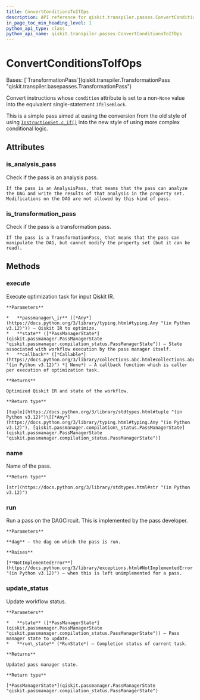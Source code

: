 ```yaml
---
title: ConvertConditionsToIfOps
description: API reference for qiskit.transpiler.passes.ConvertConditionsToIfOps
in_page_toc_min_heading_level: 1
python_api_type: class
python_api_name: qiskit.transpiler.passes.ConvertConditionsToIfOps
---
```


# ConvertConditionsToIfOps

<Class id="qiskit.transpiler.passes.ConvertConditionsToIfOps" github="https://github.com/Qiskit/qiskit/tree/stable/1.0/qiskit/transpiler/passes/utils/convert_conditions_to_if_ops.py#L28-L89" signature="qiskit.transpiler.passes.ConvertConditionsToIfOps(*args, **kwargs)">
  Bases: [`TransformationPass`](qiskit.transpiler.TransformationPass "qiskit.transpiler.basepasses.TransformationPass")

  Convert instructions whose `condition` attribute is set to a non-`None` value into the equivalent single-statement `IfElseBlock`.

  This is a simple pass aimed at easing the conversion from the old style of using [`InstructionSet.c_if()`](qiskit.circuit.InstructionSet#c_if "qiskit.circuit.InstructionSet.c_if") into the new style of using more complex conditional logic.

  ## Attributes

  ### is\_analysis\_pass

  <Attribute id="qiskit.transpiler.passes.ConvertConditionsToIfOps.is_analysis_pass" name="is_analysis_pass">
    Check if the pass is an analysis pass.

    If the pass is an AnalysisPass, that means that the pass can analyze the DAG and write the results of that analysis in the property set. Modifications on the DAG are not allowed by this kind of pass.
  </Attribute>

  ### is\_transformation\_pass

  <Attribute id="qiskit.transpiler.passes.ConvertConditionsToIfOps.is_transformation_pass" name="is_transformation_pass">
    Check if the pass is a transformation pass.

    If the pass is a TransformationPass, that means that the pass can manipulate the DAG, but cannot modify the property set (but it can be read).
  </Attribute>

  ## Methods

  ### execute

  <Function id="qiskit.transpiler.passes.ConvertConditionsToIfOps.execute" name="execute" github="https://github.com/Qiskit/qiskit/tree/stable/1.0/qiskit/transpiler/basepasses.py#L189-L211" signature="execute(passmanager_ir, state, callback=None)">
    Execute optimization task for input Qiskit IR.

    **Parameters**

    *   **passmanager\_ir** ([*Any*](https://docs.python.org/3/library/typing.html#typing.Any "(in Python v3.12)")) – Qiskit IR to optimize.
    *   **state** ([*PassManagerState*](qiskit.passmanager.PassManagerState "qiskit.passmanager.compilation_status.PassManagerState")) – State associated with workflow execution by the pass manager itself.
    *   **callback** ([*Callable*](https://docs.python.org/3/library/collections.abc.html#collections.abc.Callable "(in Python v3.12)") *| None*) – A callback function which is caller per execution of optimization task.

    **Returns**

    Optimized Qiskit IR and state of the workflow.

    **Return type**

    [tuple](https://docs.python.org/3/library/stdtypes.html#tuple "(in Python v3.12)")\[[*Any*](https://docs.python.org/3/library/typing.html#typing.Any "(in Python v3.12)"), [qiskit.passmanager.compilation\_status.PassManagerState](qiskit.passmanager.PassManagerState "qiskit.passmanager.compilation_status.PassManagerState")]
  </Function>

  ### name

  <Function id="qiskit.transpiler.passes.ConvertConditionsToIfOps.name" name="name" github="https://github.com/Qiskit/qiskit/tree/stable/1.0/qiskit/passmanager/base_tasks.py#L68-L70" signature="name()">
    Name of the pass.

    **Return type**

    [str](https://docs.python.org/3/library/stdtypes.html#str "(in Python v3.12)")
  </Function>

  ### run

  <Function id="qiskit.transpiler.passes.ConvertConditionsToIfOps.run" name="run" github="https://github.com/Qiskit/qiskit/tree/stable/1.0/qiskit/transpiler/passes/utils/convert_conditions_to_if_ops.py#L87-L89" signature="run(dag)">
    Run a pass on the DAGCircuit. This is implemented by the pass developer.

    **Parameters**

    **dag** – the dag on which the pass is run.

    **Raises**

    [**NotImplementedError**](https://docs.python.org/3/library/exceptions.html#NotImplementedError "(in Python v3.12)") – when this is left unimplemented for a pass.
  </Function>

  ### update\_status

  <Function id="qiskit.transpiler.passes.ConvertConditionsToIfOps.update_status" name="update_status" github="https://github.com/Qiskit/qiskit/tree/stable/1.0/qiskit/transpiler/basepasses.py#L213-L221" signature="update_status(state, run_state)">
    Update workflow status.

    **Parameters**

    *   **state** ([*PassManagerState*](qiskit.passmanager.PassManagerState "qiskit.passmanager.compilation_status.PassManagerState")) – Pass manager state to update.
    *   **run\_state** (*RunState*) – Completion status of current task.

    **Returns**

    Updated pass manager state.

    **Return type**

    [*PassManagerState*](qiskit.passmanager.PassManagerState "qiskit.passmanager.compilation_status.PassManagerState")
  </Function>
</Class>

